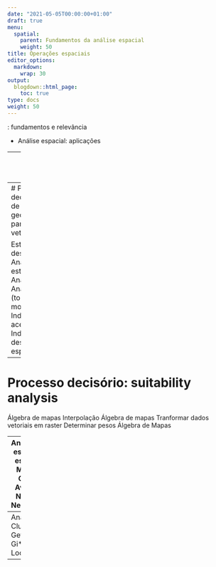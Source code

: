 ```yaml
---
date: "2021-05-05T00:00:00+01:00"
draft: true
menu:
  spatial:
    parent: Fundamentos da análise espacial
    weight: 50
title: Operações espaciais
editor_options: 
  markdown: 
    wrap: 30
output: 
  blogdown::html_page:
    toc: true
type: docs
weight: 50
---
```






: fundamentos e relevância

- Análise espacial: aplicações


---
# Análise espacial: aplicações

dimensão estrutural
densidade: 
oportunidades de trabalho?
empregos?
comércio?
educação - escolas ?
unidades de saúde e leitos hospitalares?
lazer?
unidades residenciais?
diversidade
índices uso misto do solo
em referência a um padrão desejado

dimensão estrutural

IV. Desenho
indicadores topológicos
straightness
closeness
betweeness
métricas de forma urbana
cobertura (tamanho)
policentricidade (simetria, estrutura e importância)
entropia (proporção de empregos em um centro em relação a todos os empregos em todos os centros e o número de centros).
proporção de residentes em centros urbanos
número de centros
discontinuidade do tecido urbano 
proporção de área dos clusters em relação à toda a área construída
compactness
índice gravitacional médio de todos as zonas
expandability
off-set of built area
land-use mix

dimensão de acessibilidade
distance to transit
distância/tempo à estação de acesso a sistemas de TP troncais
distância/tempo de acesso ao PED mais próximo 
acessibilidade aos locais de interesse
índice gravitacional
número de oportunidades na área de influência
---
# Processo decisório por meio de ferramentas de geoprocessamento para dados vetoriais

Estatística descritiva espacial 
Análise de estrutura espacial
Análise de Cluster 
Análise de rede (topologia e morfologia)
Indicadores de acessibilidade
Indicadores de desigualdade espacial


---
# Processo decisório: suitability analysis
Álgebra de mapas 
Interpolação
Álgebra de mapas 
Tranformar dados vetoriais em raster
Determinar pesos
Álgebra de Mapas

---
Análise de estrutura espacial 
Moran I Global 
Average Nearest Neighbour


---
Análise de Cluster 
Getis-Ord Gi*
Moran Local
---

